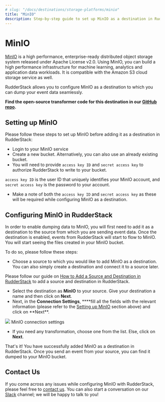 ```yaml
---
# slug: "/docs/destinations/storage-platforms/minio"
title: "MinIO"
description: Step-by-step guide to set up MinIO as a destination in RudderStack.
---
```


# MinIO

[MinIO](https://min.io/) is a high performance, enterprise-ready distributed object storage system released under Apache License v2.0. Using MinIO, you can build a high performance infrastructure for machine learning, analytics and application data workloads. It is compatible with the Amazon S3 cloud storage service as well.

RudderStack allows you to configure MinIO as a destination to which you can dump your event data seamlessly.

<div class="successBlock">

  **Find the open-source transformer code for this destination in our <a href="https://github.com/rudderlabs/rudder-transformer/tree/master/v0/destinations/minio">GitHub repo</a>.**
</div>

## Setting up MinIO

Please follow these steps to set up MinIO before adding it as a destination in RudderStack:

- Login to your MinIO service
- Create a new bucket. Alternatively, you can also use an already existing bucket.
- You will need to provide `access key ID` and `secret access key` to authorize RudderStack to write to your bucket.

<div class="infoBlock">

`access key ID` is the user ID that uniquely identifies your MinIO account, and `secret access key` is the password to your account.

</div>

- Make a note of both the `access key ID` and `secret access key` as these will be required while configuring MinIO as a destination.

## **Configuring** MinIO **in RudderStack**

In order to enable dumping data to MinIO, you will first need to add it as a destination to the source from which you are sending event data. Once the destination is enabled, events from RudderStack will start to flow to MinIO. You will start seeing the files created in your MinIO bucket.

To do so, please follow these steps:

- Choose a source to which you would like to add MinIO as a destination. You can also simply create a destination and connect it to a source later.

<div class="infoBlock">

Please follow our guide on <a href="../connections/adding-source-and-destination-rudderstack">How to Add a Source and Destination in RudderStack</a> to add a source and destination in RudderStack.

</div>

- Select the destination as **MinIO** to your source. Give your destination a name and then click on **Next**.
- Next, in the **Connection Settings**, \***\*fill all the fields with the relevant information \(please refer to the [Setting up MinIO](https://rudderstack.com/docs/destinations/minio#setting-up-minio) section above\) and click on **Next\*\*.

<img src="../../../images/assets/screenshot-2020-02-26-at-7.22.29-pm.png" />
<span class="imageTitle">MinIO connection settings</span>

- If you need any transformation, choose one from the list. Else, click on **Next**.

That's it! You have successfully added MinIO as a destination in RudderStack. Once you send an event from your source, you can find it dumped to your MinIO bucket.

## Contact Us

If you come across any issues while configuring MinIO with RudderStack, please feel free to [contact us](mailto:%20docs@rudderstack.com). You can also start a conversation on our [Slack](https://rudderstack.com/join-rudderstack-slack-community) channel; we will be happy to talk to you!
